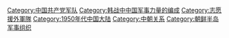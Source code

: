 {{Commons cat|People's Volunteer Army}}
{{Catmore}}

[[Category:中国共产党军队|Category:中国共产党军队]]
[[Category:韩战中中国军事力量的编成|Category:韩战中中国军事力量的编成]]
[[Category:志愿援外軍隊|Category:志愿援外軍隊]]
[[Category:1950年代中国大陆|Category:1950年代中国大陆]]
[[Category:中朝关系|Category:中朝关系]]
[[Category:朝鲜半岛军事组织|Category:朝鲜半岛军事组织]]